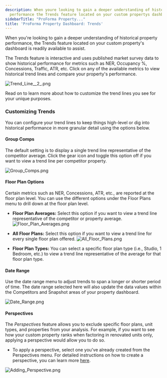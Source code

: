 ```yaml
---
description: When youre looking to gain a deeper understanding of historical property
  performance the Trends feature located on your custom propertys dashboard is readily...
sidebarTitle: "ProForma Property..."
title: 'ProForma Property Dashboard: Trends'
---
```


When you're looking to gain a deeper understanding of historical property performance, the Trends feature located on your custom property's dashboard is readily available to assist. 


The Trends feature is interactive and uses published market survey data to show historical performance for metrics such as NER, Occupancy %, Concessions, Traffic, ATR, etc. Click on any of the available metrics to view historical trend lines and compare your property's performance. 


<Frame>
  <img src="/images/radix/6389b08ec8cad62cc4bd409d2ac803c8409432c2.png" alt="Trend_Line__2_.png" />
</Frame>


Read on to learn more about how to customize the trend lines you see for your unique purposes. 


### Customizing Trends


You can configure your trend lines to keep things high-level or dig into historical performance in more granular detail using the options below. 


#### **Group Comps**


The default setting is to display a single trend line representative of the competitor average. Click the gear icon and toggle this option off if you want to view a trend line per competitor property. 


<Frame>
  <img src="/images/radix/48322fd6a50fd21e6c4125cda490b4cd5423f83c.png" alt="Group_Comps.png" />
</Frame>


#### **Floor Plan Options**


Certain metrics such as NER, Concessions, ATR, etc., are reported at the floor plan level. You can use the different options under the Floor Plans menu to drill down at the floor plan level. 


* **Floor Plan Averages:** Select this option if you want to view a trend line representative of the competitor or property average. ![Floor_Plan_Averages.png](/images/radix/b70d9c557e3c0d7369b6fe8a92b4f41d3a966286.png)
* **All Floor Plans:** Select this option if you want to view a trend line for every single floor plan offered. ![All_Floor_Plans.png](/images/radix/b5586dd67cf5e6bf60a2469d8edc6479579398cb.png)


* **Floor Plan Types:** You can select a specific floor plan type (i.e., Studio, 1 Bedroom, etc.) to view a trend line representative of the average for that floor plan type.


#### **Date Range**


Use the date range menu to adjust trends to span a longer or shorter period of time. The date range selected here will also update the data values within the Competitors and Snapshot areas of your property dashboard. 


<Frame>
  <img src="/images/radix/18ca1b5cc323513728e6ed357ce8cb7797e0be59.png" alt="Date_Range.png" />
</Frame>


#### **Perspectives**


The *Perspectives* feature allows you to exclude specific floor plans, unit types, and properties from your analysis. For example, if you want to see how your custom property ranks when factoring in renovated units only, applying a perspective would allow you to do so.


* To apply a perspective, select one you've already created from the Perspectives menu. For detailed instructions on how to create a perspective, you can learn more [here](kb://article/zendesk:radix:7313516628749).


<Frame>
  <img src="https://help.radix.com/hc/article_attachments/16435141666701" alt="Adding_Perspective.png" />
</Frame>